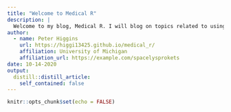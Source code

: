 ```yaml
---
title: "Welcome to Medical R"
description: |
  Welcome to my blog, Medical R. I will blog on topics related to using R with medical data. I hope you enjoy reading and find this useful!
author:
  - name: Peter Higgins
    url: https://higgi13425.github.io/medical_r/
    affiliation: University of Michigan
    affiliation_url: https://example.com/spacelysprokets
date: 10-14-2020
output:
  distill::distill_article:
    self_contained: false
---
```


```r
knitr::opts_chunk$set(echo = FALSE)

```



